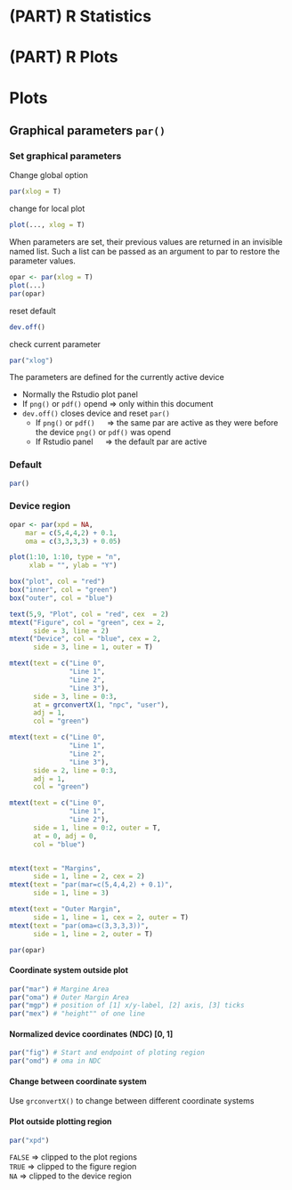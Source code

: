 # (PART) R Statistics {-} 

# (PART) R Plots {-} 

# Plots {#Plots}



## Graphical parameters `par()`

### Set graphical parameters
Change global option
```r
par(xlog = T)
```

change for local plot
```r
plot(..., xlog = T)
```

When parameters are set, their previous values are returned in an invisible named list. Such a list can be passed as an argument to par to restore the parameter values.

```r
opar <- par(xlog = T)
plot(...)
par(opar)
```

reset default

```r
dev.off()
```

check current parameter

```r
par("xlog")
```

The parameters are defined for the currently active device

* Normally the Rstudio plot panel
* If `png()` or `pdf()` opend => only within this document
* `dev.off()` closes device and reset `par()`
    + If `png()` or `pdf()` &emsp; &rArr; the same par are active as they were before the device `png()` or `pdf()` was opend
    + If Rstudio panel \t &emsp; &rArr; the default par are active


### Default
```r
par()
```


### Device region

<!-- ![figure margines](C:/Users/Reto/Downloads/fig_margins.jpg){width=50%} -->

<!-- <img style="float: right;" src="C:/Users/Reto/Downloads/fig_margins.jpg" width=400> -->

```r
opar <- par(xpd = NA,
    mar = c(5,4,4,2) + 0.1,
    oma = c(3,3,3,3) + 0.05)

plot(1:10, 1:10, type = "n",
     xlab = "", ylab = "Y")

box("plot", col = "red")
box("inner", col = "green")
box("outer", col = "blue")

text(5,9, "Plot", col = "red", cex  = 2)
mtext("Figure", col = "green", cex = 2,
      side = 3, line = 2)
mtext("Device", col = "blue", cex = 2,
      side = 3, line = 1, outer = T)

mtext(text = c("Line 0",
               "Line 1",
               "Line 2",
               "Line 3"),
      side = 3, line = 0:3,
      at = grconvertX(1, "npc", "user"),
      adj = 1,
      col = "green")

mtext(text = c("Line 0",
               "Line 1",
               "Line 2",
               "Line 3"),
      side = 2, line = 0:3,
      adj = 1,
      col = "green")

mtext(text = c("Line 0",
               "Line 1",
               "Line 2"),
      side = 1, line = 0:2, outer = T,
      at = 0, adj = 0,
      col = "blue")


mtext(text = "Margins",
      side = 1, line = 2, cex = 2)
mtext(text = "par(mar=c(5,4,4,2) + 0.1)",
      side = 1, line = 3)

mtext(text = "Outer Margin",
      side = 1, line = 1, cex = 2, outer = T)
mtext(text = "par(oma=c(3,3,3,3))",
      side = 1, line = 2, outer = T)

par(opar)
```






#### Coordinate system outside plot
```r
par("mar") # Margine Area
par("oma") # Outer Margin Area
par("mgp") # position of [1] x/y-label, [2] axis, [3] ticks
par("mex") # "height"" of one line
```

#### Normalized device coordinates (NDC) [0, 1]
```r
par("fig") # Start and endpoint of ploting region
par("omd") # oma in NDC
```

#### Change between coordinate system
Use `grconvertX()` to change between different coordinate systems

#### Plot outside plotting region
```r
par("xpd")
```

`FALSE`  $\Rightarrow$ clipped to the plot regions  
`TRUE`   $\Rightarrow$ clipped to the figure region  
`NA`     $\Rightarrow$ clipped to the device region


